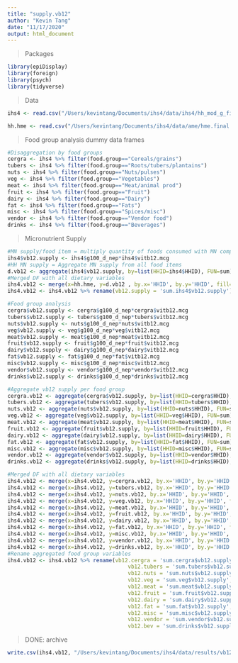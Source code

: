 ```yaml
---
title: "supply.vb12"
author: "Kevin Tang"
date: "11/17/2020"
output: html_document
---
```


> Packages

```r
library(epiDisplay)
library(foreign)
library(psych)
library(tidyverse)
```

>Data

```r
ihs4 <- read.csv("/Users/kevintang/Documents/ihs4/data/ihs4/hh_mod_g_final.csv")

hh.hme <- read.csv("/Users/kevintang/Documents/ihs4/data/ame/hme.final.csv")

```


>Food group analysis dummy data frames

```r
#Disaggregation by food groups
cergra <- ihs4 %>% filter(food.group=="Cereals/grains")
tubers <- ihs4 %>% filter(food.group=="Roots/tubers/plantains")
nuts <- ihs4 %>% filter(food.group=="Nuts/pulses")
veg <- ihs4 %>% filter(food.group=="Vegetables")
meat <- ihs4 %>% filter(food.group=="Meat/animal prod")
fruit <- ihs4 %>% filter(food.group=="Fruit")
dairy <- ihs4 %>% filter(food.group=="Dairy")
fat <- ihs4 %>% filter(food.group=="Fats")
misc <- ihs4 %>% filter(food.group=="Spices/misc")
vendor <- ihs4 %>% filter(food.group=="Vendor food")
drinks <- ihs4 %>% filter(food.group=="Beverages")
```

>Micronutrient Supply

```r
#MN supply/food item = multiply quantity of foods consumed with MN composition of food
ihs4$vb12.supply <- ihs4$g100_d_nep*ihs4$vitb12.mcg
#HH MN supply = Aggregate MN supply from all food items 
d.vb12 <- aggregate(ihs4$vb12.supply, by=list(HHID=ihs4$HHID), FUN=sum)
#Merged DF with all dietary variables
ihs4.vb12 <- merge(x=hh.hme, y=d.vb12 , by.x='HHID', by.y='HHID', fill=-9999, all.x = TRUE)
ihs4.vb12 <- ihs4.vb12 %>% rename(vb12.supply = 'sum.ihs4$vb12.supply')

#Food group analysis
cergra$vb12.supply <- cergra$g100_d_nep*cergra$vitb12.mcg
tubers$vb12.supply <- tubers$g100_d_nep*tubers$vitb12.mcg
nuts$vb12.supply <- nuts$g100_d_nep*nuts$vitb12.mcg
veg$vb12.supply <- veg$g100_d_nep*veg$vitb12.mcg
meat$vb12.supply <- meat$g100_d_nep*meat$vitb12.mcg
fruit$vb12.supply <- fruit$g100_d_nep*fruit$vitb12.mcg
dairy$vb12.supply <- dairy$g100_d_nep*dairy$vitb12.mcg
fat$vb12.supply <- fat$g100_d_nep*fat$vitb12.mcg
misc$vb12.supply <- misc$g100_d_nep*misc$vitb12.mcg
vendor$vb12.supply <- vendor$g100_d_nep*vendor$vitb12.mcg
drinks$vb12.supply <- drinks$g100_d_nep*drinks$vitb12.mcg

#Aggregate vb12 supply per food group
cergra.vb12 <- aggregate(cergra$vb12.supply, by=list(HHID=cergra$HHID), FUN=sum)
tubers.vb12 <- aggregate(tubers$vb12.supply, by=list(HHID=tubers$HHID), FUN=sum)
nuts.vb12 <- aggregate(nuts$vb12.supply, by=list(HHID=nuts$HHID), FUN=sum)
veg.vb12 <- aggregate(veg$vb12.supply, by=list(HHID=veg$HHID), FUN=sum)
meat.vb12 <- aggregate(meat$vb12.supply, by=list(HHID=meat$HHID), FUN=sum)
fruit.vb12 <- aggregate(fruit$vb12.supply, by=list(HHID=fruit$HHID), FUN=sum)
dairy.vb12 <- aggregate(dairy$vb12.supply, by=list(HHID=dairy$HHID), FUN=sum)
fat.vb12 <- aggregate(fat$vb12.supply, by=list(HHID=fat$HHID), FUN=sum)
misc.vb12 <- aggregate(misc$vb12.supply, by=list(HHID=misc$HHID), FUN=sum)
vendor.vb12 <- aggregate(vendor$vb12.supply, by=list(HHID=vendor$HHID), FUN=sum)
drinks.vb12 <- aggregate(drinks$vb12.supply, by=list(HHID=drinks$HHID), FUN=sum)

#Merged DF with all dietary variables
ihs4.vb12 <- merge(x=ihs4.vb12, y=cergra.vb12, by.x='HHID', by.y='HHID', fill=-9999, all.x = TRUE)
ihs4.vb12 <- merge(x=ihs4.vb12, y=tubers.vb12, by.x='HHID', by.y='HHID', fill=-9999, all.x = TRUE)
ihs4.vb12 <- merge(x=ihs4.vb12, y=nuts.vb12, by.x='HHID', by.y='HHID', fill=-9999, all.x = TRUE)
ihs4.vb12 <- merge(x=ihs4.vb12, y=veg.vb12, by.x='HHID', by.y='HHID', fill=-9999, all.x = TRUE)
ihs4.vb12 <- merge(x=ihs4.vb12, y=meat.vb12, by.x='HHID', by.y='HHID', fill=-9999, all.x = TRUE)
ihs4.vb12 <- merge(x=ihs4.vb12, y=fruit.vb12, by.x='HHID', by.y='HHID', fill=-9999, all.x = TRUE)
ihs4.vb12 <- merge(x=ihs4.vb12, y=dairy.vb12, by.x='HHID', by.y='HHID', fill=-9999, all.x = TRUE)
ihs4.vb12 <- merge(x=ihs4.vb12, y=fat.vb12, by.x='HHID', by.y='HHID', fill=-9999, all.x = TRUE)
ihs4.vb12 <- merge(x=ihs4.vb12, y=misc.vb12, by.x='HHID', by.y='HHID', fill=-9999, all.x = TRUE)
ihs4.vb12 <- merge(x=ihs4.vb12, y=vendor.vb12, by.x='HHID', by.y='HHID', fill=-9999, all.x = TRUE)
ihs4.vb12 <- merge(x=ihs4.vb12, y=drinks.vb12, by.x='HHID', by.y='HHID', fill=-9999, all.x = TRUE)
#Rename aggregated food group variables
ihs4.vb12 <- ihs4.vb12 %>% rename(vb12.cergra = 'sum.cergra$vb12.supply',
                                      vb12.tubers = 'sum.tubers$vb12.supply',
                                      vb12.nuts = 'sum.nuts$vb12.supply',
                                      vb12.veg = 'sum.veg$vb12.supply',
                                      vb12.meat = 'sum.meat$vb12.supply',
                                      vb12.fruit = 'sum.fruit$vb12.supply',
                                      vb12.dairy = 'sum.dairy$vb12.supply',
                                      vb12.fat = 'sum.fat$vb12.supply',
                                      vb12.misc = 'sum.misc$vb12.supply',
                                      vb12.vendor = 'sum.vendor$vb12.supply',
                                      vb12.bev = 'sum.drinks$vb12.supply')

```

> DONE: archive

```r
write.csv(ihs4.vb12, "/Users/kevintang/Documents/ihs4/data/results/vb12.csv")
```